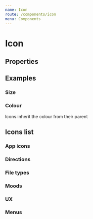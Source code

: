 ```yaml
---
name: Icon
route: /components/icon
menu: Components
---
```



# Icon

## Properties

<PropsTable of={Icon} />

## Examples

### Size

<Playground>
  <Icon icon="twitter" size="sm" />
  <Icon icon="twitter" size="md" />
  <Icon icon="twitter" size="lg" />
  <Icon icon="twitter" size="xl" />
</Playground>

### Colour

Icons inherit the colour from their parent

<Playground>
  <div style={{ color: 'blue' }}>
    <Icon icon="twitter" size="xl" />
  </div>
  <div style={{ color: 'orange' }}>
    <Icon icon="twitter" size="xl" />
  </div>
  <div style={{ color: 'green' }}>
    <Icon icon="twitter" size="xl" />
  </div>
</Playground>

## Icons list

### App icons

<Playground>
  <Icon icon="twitter" />
  <Icon icon="youtube" />
  <Icon icon="facebook" />
  <Icon icon="linkedin" />
  <Icon icon="instagram" />
  <Icon icon="github" />
  <Icon icon="stackoverflow" />
  <Icon icon="dribbble" />
  <Icon icon="behance" />
  <Icon icon="xing" />
</Playground>

### Directions

<Playground>
  <Icon icon="up" />
  <Icon icon="down" />
  <Icon icon="left" />
  <Icon icon="right" />
</Playground>

### File types

<Playground>
  <Icon icon="offer_status" />
  <Icon icon="cover_letter" />
  <Icon icon="resume" />
  <Icon icon="questions" />
</Playground>

### Moods

<Playground>
  <Icon icon="negative" />
  <Icon icon="positive" />
</Playground>

### UX

<Playground>
  <Icon icon="pencil" />
  <Icon icon="create" />
  <Icon icon="filters" />
  <Icon icon="details" />
  <Icon icon="thumbup" />
  <Icon icon="male" />
  <Icon icon="female" />
  <Icon icon="origine" />
  <Icon icon="phone" />
  <Icon icon="mic" />
  <Icon icon="crown" />
  <Icon icon="sun" />
  <Icon icon="reset" />
  <Icon icon="gear" />
  <Icon icon="search" />
  <Icon icon="calendar" />
  <Icon icon="cross" />
  <Icon icon="heart" />
  <Icon icon="megaphone" />
  <Icon icon="calcul" />
  <Icon icon="marketplace" />
  <Icon icon="compass" />
  <Icon icon="shield" />
  <Icon icon="tree" />
  <Icon icon="actions" />
  <Icon icon="coffee" />
  <Icon icon="update" />
  <Icon icon="language" />
  <Icon icon="book" />
  <Icon icon="computer" />
  <Icon icon="chevron" />
  <Icon icon="pizza" />
  <Icon icon="spanner" />
  <Icon icon="flag" />
  <Icon icon="ats" />
  <Icon icon="microship" />
  <Icon icon="paperplane" />
  <Icon icon="location" />
  <Icon icon="settings" />
  <Icon icon="department" />
  <Icon icon="target" />
  <Icon icon="stackserver" />
  <Icon icon="money" />
  <Icon icon="email" />
  <Icon icon="bulb" />
  <Icon icon="source" />
  <Icon icon="piechart" />
  <Icon icon="candidate_status" />
  <Icon icon="welcome_home" />
  <Icon icon="map" />
  <Icon icon="tag" />
  <Icon icon="external_link" />
  <Icon icon="hashtag" />
  <Icon icon="handshake" />
  <Icon icon="camera" />
  <Icon icon="basketball" />
  <Icon icon="lock" />
  <Icon icon="special_pipeline" />
  <Icon icon="hard_hat" />
  <Icon icon="music" />
  <Icon icon="archive" />
  <Icon icon="employer_branding" />
  <Icon icon="print" />
  <Icon icon="mountain" />
  <Icon icon="dish" />
  <Icon icon="delete" />
</Playground>

### Menus

<Playground>
  <Icon icon="bulk" />
</Playground>
